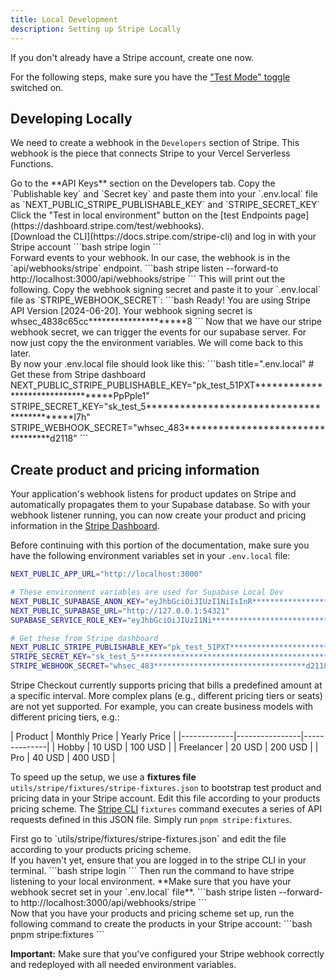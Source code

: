 ```yaml
---
title: Local Development
description: Setting up Stripe Locally
---
```



If you don't already have a Stripe account, create one now.

For the following steps, make sure you have the ["Test Mode" toggle](https://stripe.com/docs/testing) switched on.

## Developing Locally

We need to create a webhook in the `Developers` section of Stripe. This webhook is the piece that connects Stripe to your Vercel Serverless Functions.

<div className="steps">
<div className="step">
Go to the **API Keys** section on the Developers tab. Copy the `Publishable key` and `Secret key` and paste them into your `.env.local` file as `NEXT_PUBLIC_STRIPE_PUBLISHABLE_KEY` and `STRIPE_SECRET_KEY`

</div>

<div className="step">
Click the "Test in local environment" button on the [test Endpoints page](https://dashboard.stripe.com/test/webhooks).
</div>
<div className="step">
[Download the CLI](https://docs.stripe.com/stripe-cli) and log in with your Stripe account
```bash
stripe login
```
</div>
<div className="step">
Forward events to your webhook. In our case, the webhook is in the `api/webhooks/stripe` endpoint. 
    ```bash
    stripe listen --forward-to http://localhost:3000/api/webhooks/stripe
    ```
This will print out the following. Copy the webhook signing secret and paste it to your `.env.local` file as `STRIPE_WEBHOOK_SECRET`: 
    ```bash
     Ready! You are using Stripe API Version [2024-06-20]. 
     Your webhook signing secret is whsec_4838c65cc*********************8
    ```
Now that we have our stripe webhook secret, we can trigger the events for our supabase server. For now just copy the the environment variables. We will come back to this later.
</div>
<div className="step">
By now your .env.local file should look like this:
```bash title=".env.local"
# Get these from Stripe dashboard
NEXT_PUBLIC_STRIPE_PUBLISHABLE_KEY="pk_test_51PXT**********************************PpPple1"
STRIPE_SECRET_KEY="sk_test_5********************************************I7h"
STRIPE_WEBHOOK_SECRET="whsec_483**********************************d2118"
```
</div>
</div>

## Create product and pricing information

Your application's webhook listens for product updates on Stripe and automatically propagates them to your Supabase database. So with your webhook listener running, you can now create your product and pricing information in the [Stripe Dashboard](https://dashboard.stripe.com/test/products).

Before continuing with this portion of the documentation, make sure you have the following environment variables set in your `.env.local` file:

```bash title=".env.local"
NEXT_PUBLIC_APP_URL="http://localhost:3000"

# These environment variables are used for Supabase Local Dev
NEXT_PUBLIC_SUPABASE_ANON_KEY="eyJhbGciOiJIUzI1NiIsInR************************************WNReilDMblYTn_I0"
NEXT_PUBLIC_SUPABASE_URL="http://127.0.0.1:54321"
SUPABASE_SERVICE_ROLE_KEY="eyJhbGciOiJIUzI1Ni******************************************Zx35lJzdJsyH-qQwv8Hdp7fsn3W0YpN81IU"

# Get these from Stripe dashboard
NEXT_PUBLIC_STRIPE_PUBLISHABLE_KEY="pk_test_51PXT**********************************PpPple1"
STRIPE_SECRET_KEY="sk_test_5********************************************I7h"
STRIPE_WEBHOOK_SECRET="whsec_483**********************************d2118"
```

Stripe Checkout currently supports pricing that bills a predefined amount at a specific interval. More complex plans (e.g., different pricing tiers or seats) are not yet supported. For example, you can create business models with different pricing tiers, e.g.:

<div className="border-2 rounded-lg mx-8 px-10">
  | Product | Monthly Price | Yearly Price |
  |-------------|----------------|--------------| 
  | Hobby | 10 USD | 100 USD |
  | Freelancer | 20 USD | 200 USD |
  | Pro | 40 USD | 400 USD |
</div>

To speed up the setup, we use a <strong>fixtures file</strong> `utils/stripe/fixtures/stripe-fixtures.json` to bootstrap test product and pricing data in your Stripe account. Edit this file according to your products pricing scheme. The [Stripe CLI](https://stripe.com/docs/stripe-cli#install) `fixtures` command executes a series of API requests defined in this JSON file.
Simply run `pnpm stripe:fixtures`.

<div className="steps">
  <div className="step">
    First go to `utils/stripe/fixtures/stripe-fixtures.json` and edit the file
    according to your products pricing scheme.
  </div>
  <div className="step">
    If you haven't yet, ensure that you are logged in to the stripe CLI in your
    terminal. ```bash stripe login ``` Then run the command to have stripe
    listening to your local environment. **Make sure that you have your webhook
    secret set in your `.env.local` file**. ```bash stripe listen --forward-to
    http://localhost:3000/api/webhooks/stripe ```
  </div>
  <div className="step">
    Now that you have your products and pricing scheme set up, run the following
    command to create the products in your Stripe account: ```bash pnpm
    stripe:fixtures ```
  </div>
</div>

**Important:** Make sure that you've configured your Stripe webhook correctly and redeployed with all needed environment variables.
